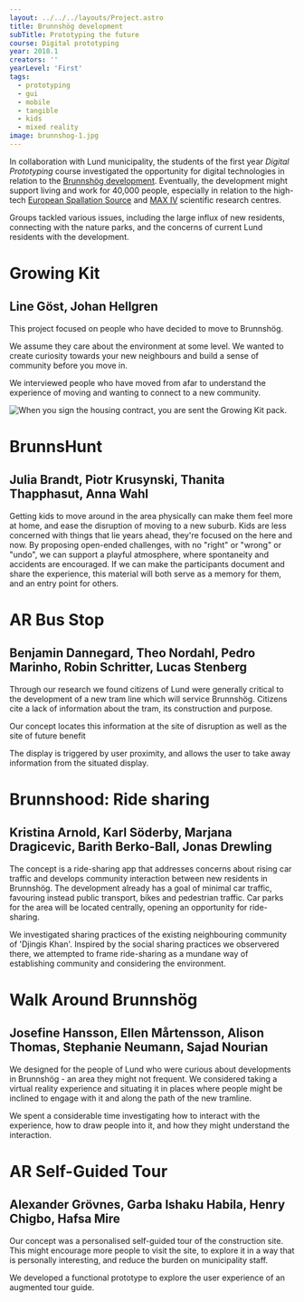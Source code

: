 ---
layout: ../../../layouts/Project.astro
title: Brunnshög development
subTitle: Prototyping the future
course: Digital prototyping
year: 2018.1
creators: ''
yearLevel: 'First'
tags:
  - prototyping
  - gui
  - mobile
  - tangible
  - kids
  - mixed reality
image: brunnshog-1.jpg
---

In collaboration with Lund municipality, the students of the first year _Digital Prototyping_ course investigated the opportunity for digital technologies in relation to the [Brunnshög development](https://www.lund.se/brunnshog/). Eventually, the development might support living and work for 40,000 people, especially in relation to the high-tech [European Spallation Source](https://europeanspallationsource.se/) and [MAX IV](https://www.maxiv.lu.se/) scientific research centres.

Groups tackled various issues, including the large influx of new residents, connecting with the nature parks, and the concerns of current Lund residents with the development.

<div className="narrow section">

# Growing Kit
## Line Göst, Johan Hellgren

This project focused on people who have decided to move to Brunnshög.

We assume they care about the environment at some level. We wanted to create curiosity towards your new neighbours and build a sense of community before you move in.

We interviewed people who have moved from afar to understand the experience of moving and wanting to connect to a new community.

![](brunnshog-grow-1.jpg 'When you sign the housing contract, you are sent the Growing Kit pack.')

<MauVideo id="0_dd95j8t0" title="Your plant's digital avatar reflects the care you give it" />

<MauVideo id="0_6x5yqrbf" title="The care you give the plant nourishes a digital representation, and you can see other current and future residents plants too - and perhaps be curious about who is looking after them" />

</div>

<div className="narrow section">

# BrunnsHunt
## Julia Brandt, Piotr Krusynski, Thanita Thapphasut, Anna Wahl

Getting kids to move around in the area physically can make them feel more at home, and ease the disruption of moving to a new suburb. Kids are less concerned with things that lie years ahead, they're focused on the here and now. By proposing open-ended challenges, with no "right" or "wrong" or "undo", we can support a playful atmosphere, where spontaneity and accidents are encouraged. If we can make the participants document and share the experience, this material will both serve as a memory for them, and an entry point for others.

<MauVideo id="0_igot6ff5" />

</div>

<div className="narrow section">

# AR Bus Stop
## Benjamin Dannegard, Theo Nordahl, Pedro Marinho, Robin Schritter, Lucas Stenberg

Through our research we found citizens of Lund were generally critical to the development of a new tram line which will service Brunnshög. Citizens cite a lack of information about the tram, its construction and purpose.

Our concept locates this information at the site of disruption as well as the site of future benefit

<MauVideo id="0_oer5ugs4" />

The display is triggered by user proximity, and allows the user to take away information from the situated display.

</div>

<div className="narrow section">

# Brunnshood: Ride sharing
## Kristina Arnold, Karl Söderby, Marjana Dragicevic, Barith Berko-Ball, Jonas Drewling

The concept is a ride-sharing app that addresses concerns about rising car traffic and develops community interaction between new residents in Brunnshög. The development already has a goal of minimal car traffic, favouring instead public transport, bikes and pedestrian traffic. Car parks for the area will be located centrally, opening an opportunity for ride-sharing.

We investigated sharing practices of the existing neighbouring community of 'Djingis Khan'. Inspired by the social sharing practices we observered there, we attempted to frame ride-sharing as a mundane way of establishing community and considering the environment.

<MauVideo id="0_852mdvjf" />

</div>

<div className="narrow section">

# Walk Around Brunnshög
## Josefine Hansson, Ellen Mårtensson, Alison Thomas, Stephanie Neumann, Sajad Nourian

We designed for the people of Lund who were curious about developments in Brunnshög - an area they might not frequent. We considered taking a virtual reality experience and situating it in places where people might be inclined to engage with it and along the path of the new tramline.

We spent a considerable time investigating how to interact with the experience, how to draw people into it, and how they might understand the interaction.

<MauVideo id="0_z0kehlnu" />

</div>

<div className="narrow section">

# AR Self-Guided Tour
## Alexander Grövnes, Garba Ishaku Habila, Henry Chigbo, Hafsa Mire

Our concept was a personalised self-guided tour of the construction site. This might encourage more people to visit the site, to explore it in a way that is personally interesting, and reduce the burden on municipality staff.

We developed a functional prototype to explore the user experience of an augmented tour guide.

<MauVideo id="0_wqkt0a2p" />

</div>
